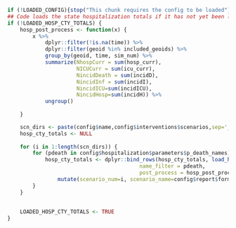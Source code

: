 ```r
if (!LOADED_CONFIG){stop("This chunk requires the config to be loaded")}
## Code loads the state hospitalization totals if it has not yet been loaded
if (!LOADED_HOSP_CTY_TOTALS) {
    hosp_post_process <- function(x) {
        x %>% 
            dplyr::filter(!is.na(time)) %>%
            dplyr::filter(geoid %in% included_geoids) %>%
            group_by(geoid, time, sim_num) %>% 
            summarize(NhospCurr = sum(hosp_curr),
                      NICUCurr = sum(icu_curr),
                      NincidDeath = sum(incidD),
                      NincidInf = sum(incidI),
                      NincidICU=sum(incidICU),
                      NincidHosp=sum(incidH)) %>% 
            ungroup()
      
    }

    scn_dirs <- paste(config$name,config$interventions$scenarios,sep='_')
    hosp_cty_totals <- NULL
    
    for (i in 1:length(scn_dirs)) {
        for (pdeath in config$hospitalization$parameters$p_death_names) {
            hosp_cty_totals <- dplyr::bind_rows(hosp_cty_totals, load_hosp_sims_filtered(scn_dirs[i],
                                          name_filter = pdeath,
                                          post_process = hosp_post_process) %>% 
                mutate(scenario_num=i, scenario_name=config$report$formatting$scenario_labels[i], pdeath=pdeath))
        }
    }
    
    
    LOADED_HOSP_CTY_TOTALS <- TRUE
}


```
